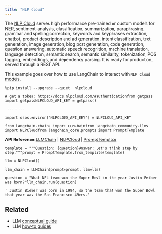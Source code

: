 ```yaml
---
title: "NLP Cloud"
---
```


The [NLP Cloud](https://nlpcloud.io) serves high performance pre-trained or custom models for NER, sentiment-analysis, classification, summarization, paraphrasing, grammar and spelling correction, keywords and keyphrases extraction, chatbot, product description and ad generation, intent classification, text generation, image generation, blog post generation, code generation, question answering, automatic speech recognition, machine translation, language detection, semantic search, semantic similarity, tokenization, POS tagging, embeddings, and dependency parsing. It is ready for production, served through a REST API.

This example goes over how to use LangChain to interact with `NLP Cloud` [models](https://docs.nlpcloud.com/#models).

```
%pip install --upgrade --quiet  nlpcloud
```

```
# get a token: https://docs.nlpcloud.com/#authenticationfrom getpass import getpassNLPCLOUD_API_KEY = getpass()
```

```
 ········
```

```
import osos.environ["NLPCLOUD_API_KEY"] = NLPCLOUD_API_KEY
```

```
from langchain.chains import LLMChainfrom langchain_community.llms import NLPCloudfrom langchain_core.prompts import PromptTemplate
```

**API Reference:**[LLMChain](https://python.langchain.com/api_reference/langchain/chains/langchain.chains.llm.LLMChain.html) | [NLPCloud](https://python.langchain.com/api_reference/community/llms/langchain_community.llms.nlpcloud.NLPCloud.html) | [PromptTemplate](https://python.langchain.com/api_reference/core/prompts/langchain_core.prompts.prompt.PromptTemplate.html)

```
template = """Question: {question}Answer: Let's think step by step."""prompt = PromptTemplate.from_template(template)
```

```
llm = NLPCloud()
```

```
llm_chain = LLMChain(prompt=prompt, llm=llm)
```

```
question = "What NFL team won the Super Bowl in the year Justin Beiber was born?"llm_chain.run(question)
```

```
' Justin Bieber was born in 1994, so the team that won the Super Bowl that year was the San Francisco 49ers.'
```

## Related

* LLM [conceptual guide](/src/oss/concepts/text_llms)
* LLM [how-to guides](/src/oss/how_to/#llms)
